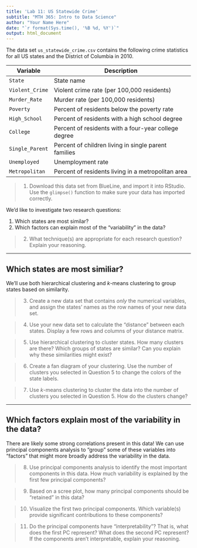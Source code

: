 ```yaml
---
title: 'Lab 11: US Statewide Crime'
subtitle: "MTH 365: Intro to Data Science"
author: "Your Name Here"
date: "`r format(Sys.time(), '%B %d, %Y')`"
output: html_document
---
```


The data set `us_statewide_crime.csv` contains the following crime statistics for all US states and the District of Columbia in 2010.

Variable|Description
---|---
`State`|State name
`Violent_Crime`|Violent crime rate (per 100,000 residents)
`Murder_Rate`|Murder rate (per 100,000 residents)
`Poverty`|Percent of residents below the poverty rate
`High_School`|Percent of residents with a high school degree
`College`|Percent of residents with a four-year college degree
`Single_Parent`|Percent of children living in single parent families
`Unemployed`|Unemployment rate
`Metropolitan`|Percent of residents living in a metropolitan area

> 1. Download this data set from BlueLine, and import it into RStudio. Use the `glimpse()` function to make sure your data has imported correctly.

We'd like to investigate two research questions:

1. Which states are most similar?
2. Which factors can explain most of the "variability" in the data?

> 2. What technique(s) are appropriate for each research question? Explain your reasoning.

---

## Which states are most similiar?

We'll use both hierarchical clustering and $k$-means clustering to group states based on similarity.

> 3. Create a new data set that contains _only_ the numerical variables, and assign the states' names as the row names of your new data set.

> 4. Use your new data set to calculate the "distance" between each states. Display a few rows and columns of your distance matrix.

> 5. Use hierarchical clustering to cluster states. How many clusters are there? Which groups of states are similar? Can you explain why these similarities might exist?

> 6. Create a fan diagram of your clustering. Use the number of clusters you selected in Question 5 to change the colors of the state labels.

> 7. Use $k$-means clustering to cluster the data into the number of clusters you selected in Question 5. How do the clusters change?

---

## Which factors explain most of the variability in the data?

There are likely some strong correlations present in this data! We can use principal components analysis to "group" some of these variables into "factors" that might more broadly address the variability in the data.

> 8. Use principal components analysis to identify the most important components in this data. How much variability is explained by the first few principal components?

> 9. Based on a scree plot, how many principal components should be "retained" in this data?

> 10. Visualize the first two principal components. Which variable(s) provide significant contributions to these components? 

> 11. Do the principal components have "interpretability"? That is, what does the first PC represent? What does the second PC represent? If the components aren't interpretable, explain your reasoning.

